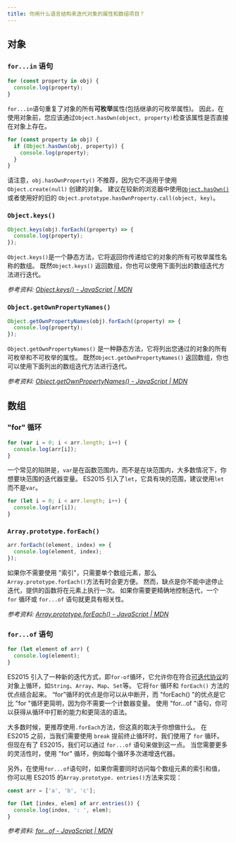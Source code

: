 ```yaml
---
title: 你用什么语言结构来迭代对象的属性和数组项目？
---
```


## 对象

### `for...in` 语句

```js
for (const property in obj) {
  console.log(property);
}
```

`for...in`语句重复了对象的所有**可枚举**属性(包括继承的可枚举属性)。 因此，在使用对象前，您应该通过`Object.hasOwn(object, property)`检查该属性是否直接在对象上存在。

```js
for (const property in obj) {
  if (Object.hasOwn(obj, property)) {
    console.log(property);
  }
}
```

请注意，`obj.hasOwnProperty()` 不推荐，因为它不适用于使用 `Object.create(null)` 创建的对象。 建议在较新的浏览器中使用[`Object.hasOwn()`](https://developer.mozilla.org/en-US/docs/Web/JavaScript/Reference/Global_Objects/Object/hasOwn) 或者使用好的旧的 `Object.prototype.hasOwnProperty.call(object, key)`。

### `Object.keys()`

```js
Object.keys(obj).forEach((property) => {
  console.log(property);
});
```

`Object.keys()`是一个静态方法，它将返回你传递给它的对象的所有可枚举属性名称的数组。 既然`Object.keys()` 返回数组，你也可以使用下面列出的数组迭代方法进行迭代。

_参考资料: [Object.keys() - JavaScript | MDN](https://developer.mozilla.org/en-US/docs/Web/JavaScript/Reference/Global_Objects/Object/keys)_

### `Object.getOwnPropertyNames()`

```js
Object.getOwnPropertyNames(obj).forEach((property) => {
  console.log(property);
});
```

`Object.getOwnPropertyNames()` 是一种静态方法，它将列出您通过的对象的所有可枚举和不可枚举的属性。 既然`Object.getOwnPropertyNames()` 返回数组，你也可以使用下面列出的数组迭代方法进行迭代。

_参考资料: [Object.getOwnPropertyNames() - JavaScript | MDN](https://developer.mozilla.org/en-US/docs/Web/JavaScript/Reference/Global_Objects/Object/getOwnPropertyNames)_

## 数组

### "for" 循环

```js
for (var i = 0; i < arr.length; i++) {
  console.log(arr[i]);
}
```

一个常见的陷阱是，`var`是在函数范围内，而不是在块范围内，大多数情况下，你想要块范围的迭代器变量。 ES2015 引入了`let`，它具有块的范围，建议使用`let`而不是`var`。

```js
for (let i = 0; i < arr.length; i++) {
  console.log(arr[i]);
}
```

### `Array.prototype.forEach()`

```js
arr.forEach((element, index) => {
  console.log(element, index);
});
```

如果你不需要使用 "索引"，只需要单个数组元素，那么`Array.prototype.forEach()`方法有时会更方便。 然而，缺点是你不能中途停止迭代，提供的函数将在元素上执行一次。 如果你需要更精确地控制迭代，一个 `for` 循环或 `for...of` 语句就更具有相关性。

_参考资料: [Array.prototype.forEach() - JavaScript | MDN](https://developer.mozilla.org/en-US/docs/Web/JavaScript/Reference/Global_Objects/Array/forEach)_

### `for...of` 语句

```js
for (let element of arr) {
  console.log(element);
}
```

ES2015 引入了一种新的迭代方式，即`for-of`循环，它允许你在符合[可迭代协议](https://developer.mozilla.org/en-US/docs/Web/JavaScript/Reference/Iteration_protocols#The_iterable_protocol)的对象上循环，如`String`、`Array`、`Map`、`Set`等。 它将`for` 循环和 `forEach()` 方法的优点结合起来。 “for”循环的优点是你可以从中断开，而 "forEach() "的优点是它比 "for "循环更简明，因为你不需要一个计数器变量。 使用 "for...of "语句，你可以获得从循环中打断的能力和更简洁的语法。

大多数时候，更推荐使用`.forEach`方法，但这真的取决于你想做什么。 在 ES2015 之前，当我们需要使用 `break` 提前终止循环时，我们使用了 `for` 循环。 但现在有了 ES2015，我们可以通过 `for...of` 语句来做到这一点。 当您需要更多的灵活性时，使用 "for" 循环，例如每个循环多次递增迭代器。

另外，在使用`for...of`语句时，如果你需要同时访问每个数组元素的索引和值，你可以用 ES2015 的`Array.prototype. entries()`方法来实现：

```js
const arr = ['a', 'b', 'c'];

for (let [index, elem] of arr.entries()) {
  console.log(index, ': ', elem);
}
```

_参考资料: [for...of - JavaScript | MDN](https://developer.mozilla.org/en-US/docs/Web/JavaScript/Reference/Statements/for...of)_

